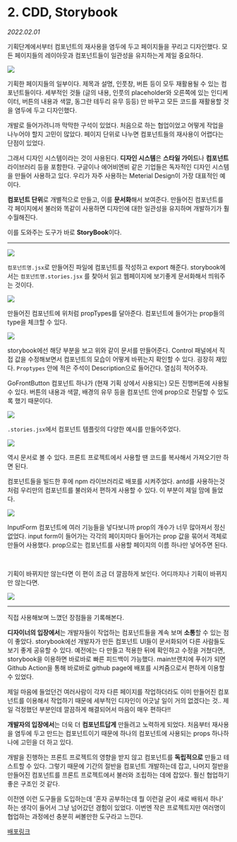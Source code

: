
# 2. CDD, Storybook

_2022.02.01_

기획단계에서부터 컴포넌트의 재사용을 염두에 두고 페이지들을 꾸리고 디자인했다. 모든 페이지들의 레이아웃과 컴포넌트들이 일관성을 유지하는게 제일 중요하다.

![](https://img1.daumcdn.net/thumb/R1280x0/?scode=mtistory2&fname=https%3A%2F%2Fblog.kakaocdn.net%2Fdn%2Fbl9sHi%2Fbtrr9zBrXau%2Fl4DgH1jwpK1fIt9AOdvum1%2Fimg.png)

기획한 페이지들의 일부이다. 제목과 설명, 인풋창, 버튼 등이 모두 재활용될 수 있는 컴포넌트들이다. 세부적인 것들 (글의 내용, 인풋의 placeholder와 오른쪽에 있는 인디케이터, 버튼의 내용과 색깔, 동그란 테두리 유무 등등) 만 바꾸고 모든 코드를 재활용할 것을 염두에 두고 디자인했다.

개발로 들어가려니까 막막한 구석이 있었다. 처음으로 하는 협업이었고 어떻게 작업을 나누어야 할지 고민이 많았다. 페이지 단위로 나누면 컴포넌트들의 재사용이 어렵다는 단점이 있었다.

그래서 디자인 시스템이라는 것이 사용된다. **디자인 시스템**은 **스타일 가이드**나 **컴포넌트** 라이브러리 등을 포함한다. 구글이나 에어비엔비 같은 기업들은 독자적인 디자인 시스템을 만들어 사용하고 있다. 우리가 자주 사용하는 Meterial Design이 가장 대표적인 예이다.

**컴포넌트 단위**로 개별적으로 만들고, 이를 **문서화**해서 보여준다. 만들어진 컴포넌트를 각 페이지에서 불러와 똑같이 사용하면 디자인에 대한 일관성을 유지하며 개발하기가 훨 수월해진다.

이를 도와주는 도구가 바로 **StoryBook**이다.

---

![](https://img1.daumcdn.net/thumb/R1280x0/?scode=mtistory2&fname=https%3A%2F%2Fblog.kakaocdn.net%2Fdn%2FDVwLE%2FbtrseQwlQII%2FsjIS1H83olk14oUT8prOSK%2Fimg.png)

`컴포넌트명.jsx`로 만들어진 파일에 컴포넌트를 작성하고 export 해준다. storybook에서는 `컴포넌트명.stories.jsx` 를 찾아서 읽고 웹페이지에 보기좋게 문서화해서 띄워주는 것이다.

![](https://img1.daumcdn.net/thumb/R1280x0/?scode=mtistory2&fname=https%3A%2F%2Fblog.kakaocdn.net%2Fdn%2FcBTdbz%2Fbtrsi9IIodz%2Ft1YYK4SJKqWEkp4Xy3sUN1%2Fimg.png)

만들어진 컴포넌트에 위처럼 propTypes를 달아준다. 컴포넌트에 들어가는 prop들의 type을 체크할 수 있다.

![](https://img1.daumcdn.net/thumb/R1280x0/?scode=mtistory2&fname=https%3A%2F%2Fblog.kakaocdn.net%2Fdn%2FxSS42%2FbtrsaS9h0gq%2FLgRcxLUYfaom2HvcZcY57K%2Fimg.png)

storybook에선 해당 부분을 보고 위와 같이 문서를 만들어준다. Control 패널에서 직접 값을 수정해보면서 컴포넌트의 모습이 어떻게 바뀌는지 확인할 수 있다. 굉장히 재밌다. `Proptypes` 안에 적은 주석이 Description으로 들어간다. 열심히 적어주자.

GoFrontButton 컴포넌트 하나가 (현재 기획 상에서 사용되는) 모든 진행버튼에 사용될 수 있다. 버튼의 내용과 색깔, 배경의 유무 등을 컴포넌트 안에 prop으로 전달할 수 있도록 했기 때문이다.

![](https://img1.daumcdn.net/thumb/R1280x0/?scode=mtistory2&fname=https%3A%2F%2Fblog.kakaocdn.net%2Fdn%2Fc0H9u7%2FbtrsfVYvFuR%2Fp5t07RccU2JYxTZAjoj3J1%2Fimg.png)

`.stories.jsx`에서 컴포넌트 템플릿의 다양한 예시를 만들어주었다.

![](https://img1.daumcdn.net/thumb/R1280x0/?scode=mtistory2&fname=https%3A%2F%2Fblog.kakaocdn.net%2Fdn%2FURAn0%2FbtrsfVRIXMd%2FK5CEUDQ2BfRk8XAkok2TR0%2Fimg.png)

역시 문서로 볼 수 있다. 프론트 프로젝트에서 사용할 땐 코드를 복사해서 가져오기만 하면 된다.

컴포넌트들을 빌드한 후에 npm 라이브러리로 배포를 시켜주었다. antd를 사용하는것처럼 우리만의 컴포넌트를 불러와서 편하게 사용할 수 있다. 이 부분이 제일 맘에 들었다.

![](https://img1.daumcdn.net/thumb/R1280x0/?scode=mtistory2&fname=https%3A%2F%2Fblog.kakaocdn.net%2Fdn%2Fb4sPRw%2Fbtrr3i8lBEG%2F6xMDuBf8Cird5STurv7OU0%2Fimg.png)

InputForm 컴포넌트에 여러 기능들을 넣다보니까 prop의 개수가 너무 많아져서 정신없었다. input form이 들어가는 각각의 페이지마다 들어가는 prop 값을 묶어서 객체로 만들어 사용했다. prop으로는 컴포넌트를 사용할 페이지의 이름 하나만 넣어주면 된다.

<br />

기획이 바뀌지만 않는다면 이 편이 조금 더 깔끔하게 보인다. 어디까지나 기획이 바뀌지만 않는다면.

![](https://blog.kakaocdn.net/dn/cvEJWQ/btrr9fwXioa/QlKZ0YLvUGvZGgC0kLGmWk/img.gif)

---

직접 사용해보며 느꼈던 장점들을 기록해본다.

**디자이너의 입장에서**는 개발자들이 작업하는 컴포넌트들을 계속 보며 **소통**할 수 있는 점이 좋았다. storybook에선 개발자가 만든 컴포넌트 UI들이 문서화되어 다른 사람들도 보기 좋게 공유할 수 있다. 예전에는 다 만들고 적용한 뒤에 확인하고 수정을 거쳤다면, storybook을 이용하면 바로바로 빠른 피드백이 가능했다. main브랜치에 푸쉬가 되면 Github Action을 통해 바로바로 github page에 배포를 시켜줌으로서 편하게 이용할 수 있었다.

제일 마음에 들었던건 여러사람이 각자 다른 페이지를 작업하더라도 이미 만들어진 컴포넌트를 이용해서 작업하기 때문에 세부적인 디자인이 어긋날 일이 거의 없겠다는 것.. 제일 걱정했던 부분인데 깔끔하게 해결되어서 마음이 매우 편하다!!

**개발자의 입장에서**는 더욱 더 **컴포넌트답게** 만들려고 노력하게 되었다. 처음부터 재사용을 염두에 두고 만드는 컴포넌트이기 때문에 하나의 컴포넌트에 사용되는 props 하나하나에 고민을 더 하고 있다.

개발을 진행하는 프론트 프로젝트의 영향을 받지 않고 컴포넌트를 **독립적으로** 만들고 테스트할 수 있다. 그렇기 때문에 기간의 절반을 컴포넌트 개발하는데 잡고, 나머지 절반을 만들어진 컴포넌트를 프론트 프로젝트에서 불러와 조립하는 데에 잡았다. 훨신 협업하기 좋은 구조인 것 같다.

이전엔 이런 도구들을 도입하는데 '혼자 공부하는데 뭘 이런걸 굳이 새로 배워서 하나' 하는 생각이 들어서 그냥 넘어갔던 경험이 있었다. 이번엔 작은 프로젝트지만 여러명이 협업하는 과정에선 충분히 써볼만한 도구라고 느낀다.

[배포링크](https://gosrock.github.io/Gosrock-storybook/?path=/story/example-introduction--page)
